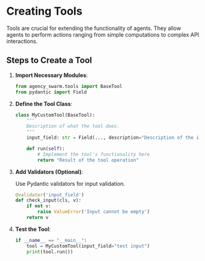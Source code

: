 # Creating Tools

Tools are crucial for extending the functionality of agents. They allow agents to perform actions ranging from simple computations to complex API interactions.

## Steps to Create a Tool

1. **Import Necessary Modules**:
   ```python
   from agency_swarm.tools import BaseTool
   from pydantic import Field
   ```

2. **Define the Tool Class**:
   ```python
   class MyCustomTool(BaseTool):
       """
       Description of what the tool does.
       """
       input_field: str = Field(..., description="Description of the input field.")

       def run(self):
           # Implement the tool's functionality here
           return "Result of the tool operation"
   ```

3. **Add Validators (Optional)**:

   Use Pydantic validators for input validation.

   ```python
   @validator('input_field')
   def check_input(cls, v):
       if not v:
           raise ValueError('Input cannot be empty')
       return v
   ```

4. **Test the Tool**:

   ```python
   if __name__ == "__main__":
       tool = MyCustomTool(input_field="test input")
       print(tool.run())
   ```

